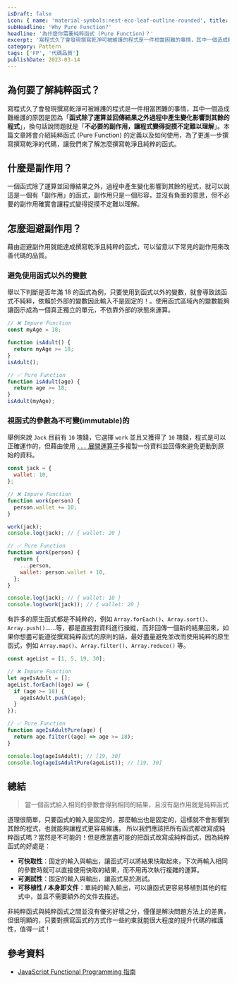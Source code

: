 ```yaml
---
isDraft: false
icon: { name: 'material-symbols:nest-eco-leaf-outline-rounded', title: '葉子符號' }
subHeadline: 'Why Pure Function?'
headline: '為什麼你需要純粹函式 (Pure Function)？'
excerpt: '寫程式久了會發現撰寫乾淨可被維護的程式是一件相當困難的事情，其中一個造成難維護的原因是因為「函式除了運算並回傳結果之外過程中產生變化影響到其餘的程式」，換句話說問題就是「不必要的副作用，讓程式變得捉摸不定難以理解」，因此應該了解純粹函式的定義以及如何使用，為了更進一步撰寫撰寫乾淨的代碼。'
category: Pattern
tags: ['FP', '代碼品質']
publishDate: 2023-03-14
---
```


## 為何要了解純粹函式？

寫程式久了會發現撰寫乾淨可被維護的程式是一件相當困難的事情，其中一個造成難維護的原因是因為「**函式除了運算並回傳結果之外過程中產生變化影響到其餘的程式**」，換句話說問題就是「**不必要的副作用，讓程式變得捉摸不定難以理解**」。本篇文章將會介紹純粹函式 (Pure Function) 的定義以及如何使用，為了更進一步撰寫撰寫乾淨的代碼，讓我們來了解怎麼撰寫乾淨且純粹的函式。

## 什麼是副作用？

一個函式除了運算並回傳結果之外，過程中產生變化影響到其餘的程式，就可以說這是一個有「副作用」的函式，副作用只是一個形容，並沒有負面的意思，但不必要的副作用確實會讓程式變得捉摸不定難以理解。

## 怎麼迴避副作用？

藉由迴避副作用就能達成撰寫乾淨且純粹的函式，可以留意以下常見的副作用來改善代碼的品質。

### 避免使用函式以外的變數

舉以下判斷是否年滿 18 的函式為例，只要使用到函式以外的變數，就會導致該函式不純粹，依賴於外部的變數因此輸入不是固定的！。使用函式區域內的變數能夠讓函示成為一個真正獨立的單元，不依靠外部的狀態來運算。

```javascript
// ❌ Impure Function
const myAge = 18;

function isAdult() {
  return myAge >= 18;
}
isAdult();

// ✅ Pure Function
function isAdult(age) {
  return age >= 18;
}
isAdult(myAge);
```

### 視函式的參數為不可變(immutable)的

舉例來說 `Jack` 目前有 `10` 塊錢，它選擇 `work` 並且又獲得了 `10` 塊錢，程式是可以正確運作的，但藉由使用 [`...` 展開運算子](/post/spead-operator-rest-operator-the-three-dots-in-javascript/)多複製一份資料並回傳來避免更動到原始的資料。

```javascript
const jack = {
  wallet: 10,
};

// ❌ Impure Function
function work(person) {
  person.wallet += 10;
}

work(jack);
console.log(jack); // { wallet: 20 }

// ✅ Pure Function
function work(person) {
  return {
    ...person,
    wallet: person.wallet + 10,
  };
}

console.log(jack); // { wallet: 10 }
console.log(work(jack)); // { wallet: 20 }
```

有許多的原生函式都是不純粹的，例如 `Array.forEach()`、`Array.sort()`、` Array.push()`……等，都是直接對資料進行操縱，而非回傳一個新的結果回來，如果你想盡可能遵從撰寫純粹函式的原則的話，最好盡量避免並改而使用純粹的原生函式，例如 `Array.map()`、`Array.filter()`、`Array.reduce()` 等。

```javascript
const ageList = [1, 5, 19, 30];

// ❌ Impure Function
let ageIsAdult = [];
ageList.forEach((age) => {
  if (age >= 18) {
    ageIsAdult.push(age);
  }
});

// ✅ Pure Function
function ageIsAdultPure(age) {
  return age.filter((age) => age >= 18);
}

console.log(ageIsAdult); // [19, 30]
console.log(ageIsAdultPure(ageList)); // [19, 30]
```

## 總結

> 當一個函式給入相同的參數會得到相同的結果，且沒有副作用就是純粹函式

道理很簡單，只要函式的輸入是固定的，那麼輸出也是固定的，這樣就不會影響到其餘的程式，也就能夠讓程式更容易維護。
所以我們應該把所有函式都改寫成純粹函式嗎？當然是不可能的！但是應當盡可能的把函式改寫成純粹函式，因為純粹函式的好處是：

- **可快取性**：固定的輸入與輸出，讓函式可以將結果快取起來，下次再輸入相同的參數時就可以直接使用快取的結果，而不用再次執行複雜的運算。
- **可測試性**：固定的輸入與輸出，讓函式易於測試。
- **可移植性 / 本身即文件**：單純的輸入輸出，可以讓函式更容易移植到其他的程式中，並且不需要額外的文件去描述。

非純粹函式與純粹函式之間並沒有優劣好壞之分，僅僅是解決問題方法上的差異，但很明顯的，只要對撰寫函式的方式作一些約束就能很大程度的提升代碼的維護性，值得一試！

## 參考資料

- [JavaScript Functional Programming 指南](https://jigsawye.gitbooks.io/mostly-adequate-guide/content/ch3.html)
